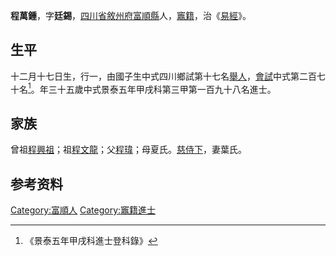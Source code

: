 {{Otheruses|other=名为程萬鍾的其他人物|程萬鍾}}
{{明清人物信息框
| 姓名 = 程萬鍾
| 原名 =
| 圖片名稱= 
| 圖片大小 =
| 圖片說明 = 
| 最高職務 =
| 國家 = 大明 
| 爵位 =
| 籍貫 = [[四川省|四川省]][[敘州府|敘州府]][[富順縣|富順縣]]
| 族裔 = 
| 旗籍 = 
| 字號 = 
| 諡號 =
| 出生日期 = 十二月十七日
| 出生地點 =
| 逝世日期 = 
| 逝世地點 =
| 墓葬 =
| 配偶 = 葉氏
| 親屬 = 曾祖[[程興祖|程興祖]]，祖[[程文龍|程文龍]]，父[[程瑋|程瑋]]，母夏氏
| 出身 =
* 景泰五年甲戌科進士
| 經歷 =
| 著作 =  
*
*
*
}}
'''程萬鍾'''{{BD|1420年||1479年||}}，字'''廷錫'''，[[四川省|四川省]][[敘州府|敘州府]][[富順縣|富順縣]]人，[[竈籍|竈籍]]，治《[[易經|易經]]》。

== 生平 ==
十二月十七日生，行一，由國子生中式四川鄉試第十七名[[舉人|舉人]]，[[會試|會試]]中式第二百七十名<ref>《景泰五年甲戌科進士登科錄》</ref>。年三十五歲中式景泰五年甲戌科第三甲第一百九十八名進士。

== 家族 ==
曾祖[[程興祖|程興祖]]；祖[[程文龍|程文龍]]；父[[程瑋|程瑋]]；母夏氏。[[慈侍下|慈侍下]]，妻葉氏。

== 参考资料 ==
{{reflist}}

{{景泰五年甲戌科殿试金榜}}

{{Authority control}}

{{DEFAULTSORT:}}
[[Category:富順人|Category:富順人]]
[[Category:竈籍進士|Category:竈籍進士]]


{{明朝人物小作品}}